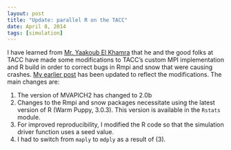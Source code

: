 ```yaml
---
layout: post
title: "Update: parallel R on the TACC"
date: April 8, 2014
tags: [simulation]
---
```


I have learned from [Mr. Yaakoub El Khamra](https://www.tacc.utexas.edu/staff/yaakoub-el-khamra) that he and the good folks at TACC have made some modifications to TACC's custom MPI implementation and R build in order to correct bugs in Rmpi and snow that were causing crashes. [My earlier post]({{site.url}}/parallel-R-on-TACC) has been updated to reflect the modifications. The main changes are:

1. The version of MVAPICH2 has changed to 2.0b
2. Changes to the Rmpi and snow packages necessitate using the latest version of R (Warm Puppy, 3.0.3). This version is available in the `Rstats` module.
3. For improved reproducibility, I modified the R code so that the simulation driver function uses a seed value.
4. I had to switch from `maply` to `mdply` as a result of (3). 
